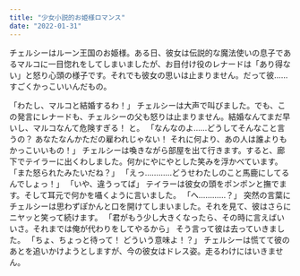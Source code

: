 ```yaml
---
title: "少女小説的お姫様ロマンス"
date: "2022-01-31"
---
```

チェルシーはルーン王国のお姫様。ある日、彼女は伝説的な魔法使いの息子であるマルコに一目惚れをしてしまいましたが、お目付け役のレナードは「あり得ない」と怒り心頭の様子です。それでも彼女の思いは止まりません。だって彼……すごくかっこいいんだもの。

「わたし、マルコと結婚するわ！」
チェルシーは大声で叫びました。でも、この発言にレナードも、チェルシーの父も怒りは止まりません。結婚なんてまだ早いし、マルコなんて危険すぎる！ と。
「なんなのよ……どうしてそんなこと言うの？ あなたなんかただの雇われじゃない！ それに何より、あの人は誰よりもかっこいいもの！」
チェルシーは喚きながら部屋を出て行きます。すると、廊下でテイラーに出くわしました。何かにやにやとした笑みを浮かべています。
「また怒られたみたいだね？」
「えっ…………どうせわたしのこと馬鹿にしてるんでしょっ！」
「いや、違うってば」
テイラーは彼女の頭をポンポンと撫でます。そして耳元で何かを囁くように言いました。
「へ…………？」
突然の言葉にチェルシーは思わずぽかんと口を開けてしまいました。それを見て、彼はさらにニヤッと笑って続けます。
「君がもう少し大きくなったら、その時に言えばいいさ。それまでは俺が代わりをしてやるから」
そう言って彼は去っていきました。
「ちょ、ちょっと待って！ どういう意味よ！？」
チェルシーは慌てて彼のあとを追いかけようとしますが、今の彼女はドレス姿。走るわけにはいきません。